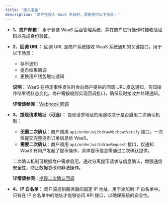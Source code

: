 ```yaml
---
title: '接入准备'
description: '商户在接入 WaaS 系统时，需要提供以下信息：'
---
```


- **1、商户邮箱：**
  用于登录 WaaS 后台管理系统，并在商户进行操作时接收验证码以完成身份验证。

- **2、回调 URL：**
  回调 URL 是商户系统接收 WaaS 系统通知的关键接口，用于以下场景：
  - 存币通知
  - 提币结果回调
  - 更换用户钱包地址通知

  **说明：**
  WaaS 在特定事件发生时会向商户提供的回调 URL 发送通知，告知操作结果或状态变化。商户需按规则实现回调接口，确保及时接收并处理通知。

  **详情请参阅：**[Webhook 回调](/api-reference/webhook/webhook-callback)


- **3、提现请求地址（可选）：**
  提现请求地址的用途取决于是否启用二次确认机制：
  - **无需二次确认**：商户调用 `api/order/withdrawWithoutVerify` 接口，一次性提交完整提币订单信息给 WaaS。
  - **需要二次确认**：商户调用 `api/order/withdrawRequest` 接口，仅通知 WaaS 有用户发起了提币操作，具体提币信息需通过二次确认提供。

  二次确认机制可根据商户需求启用，通过分离提币请求与信息确认，增强通信安全性，防止数据篡改和非法操作。

  **详情请参阅：**[提现二次确认回调](/api-reference/webhook/withdraw-confirmation-callback)

- **4、IP 白名单：**
 商户需提供服务器的固定 IP 地址，用于添加到 IP 白名单中。只有在 IP 白名单中的地址才能够访问 API 接口，以确保系统的安全性。